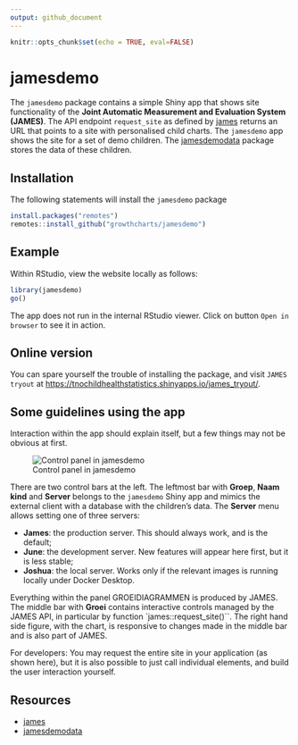 ```yaml
---
output: github_document
---
```


<!-- README.md is generated from README.Rmd. Please edit that file -->


```r
knitr::opts_chunk$set(echo = TRUE, eval=FALSE)
```

# jamesdemo

The `jamesdemo` package contains a simple Shiny app that shows site functionality of the **Joint Automatic Measurement and Evaluation System (JAMES)**. The API endpoint `request_site` as defined by [james](https://github.com/growthcharts/james) returns an URL that points to a site with personalised child charts. The `jamesdemo` app shows the site for a set of demo children. The [jamesdemodata](https://github.com/growthcharts/jamesdemodata) package stores the data of these children.

## Installation

The following statements will install the `jamesdemo` package

```r
install.packages("remotes")
remotes::install_github("growthcharts/jamesdemo")
```

## Example

Within RStudio, view the website locally as follows:

```r
library(jamesdemo)
go()
```

The app does not run in the internal RStudio viewer. Click on button `Open in browser` to see it in action.

## Online version

You can spare yourself the trouble of installing the package, and visit 
`JAMES tryout` at <https://tnochildhealthstatistics.shinyapps.io/james_tryout/>.

## Some guidelines using the app

Interaction within the app should explain itself, but a few things may not be obvious at first.

![Control panel in jamesdemo ](https://raw.githubusercontent.com/growthcharts/jamesdemo/master/inst/figures/JAMES_tryout.png?raw=true)

There are two control bars at the left. The leftmost bar with **Groep**, **Naam kind** and **Server** belongs to the `jamesdemo` Shiny app and mimics the external client with a database with the children's data. The **Server** menu allows setting one of three servers: 

- **James**: the production server. This should always work, and is the default;
- **June**: the development server. New features will appear here first, but it is less stable;
- **Joshua**: the local server. Works only if the relevant images is running locally under Docker Desktop.

Everything within the panel GROEIDIAGRAMMEN is produced by JAMES. The middle bar with **Groei** contains interactive controls managed by the JAMES API, in particular by function `james::request_site()``. The right hand side figure, with the chart, is responsive to changes made in the middle bar and is also part of JAMES. 

For developers: You may request the entire site in your application (as shown here), but it is also possible to just call individual elements, and build the user interaction yourself.

## Resources

- [james](https://github.com/growthcharts/james)
- [jamesdemodata](https://github.com/growthcharts/jamesdemodata)
